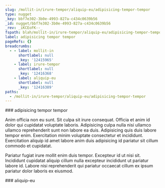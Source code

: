 ```yaml
---
slug: /mollit-in/irure-tempor/aliquip-eu/adipisicing-tempor-tempor
type: nugget
_key: bbf7e302-3b0e-4993-827a-c434c0639b56
_id: nugget/bbf7e302-3b0e-4993-827a-c434c0639b56
_rev: _iKCEoFK--_
fspath: blah/mollit-in/irure-tempor/aliquip-eu/adipisicing-tempor-tempor.md
label: adipisicing tempor tempor
pageRefs: {}
breadcrumbs:
  - - label: mollit-in
      shortlabel: null
      _key: '12415965'
    - label: irure-tempor
      shortlabel: null
      _key: '12416368'
    - label: aliquip-eu
      shortlabel: null
      _key: '12416389'
paths:
  - /mollit-in/irure-tempor/aliquip-eu/adipisicing-tempor-tempor
---
```


<NuggetArea>
<Nugget slug="/mollit-in/irure-tempor/aliquip-eu/adipisicing-tempor-tempor" type="nugget" _key="bbf7e302-3b0e-4993-827a-c434c0639b56" _id="nugget/bbf7e302-3b0e-4993-827a-c434c0639b56" _rev="_iKCEoFK--_" fspath="blah/mollit-in/irure-tempor/aliquip-eu/adipisicing-tempor-tempor.md" label="adipisicing tempor tempor" paths="/mollit-in/irure-tempor/aliquip-eu/adipisicing-tempor-tempor">
<NuggetBody>
### adipisicing tempor tempor

Anim officia non eu sunt. Sit culpa sit irure consequat. Officia et anim id dolor qui cupidatat voluptate laboris. Adipisicing culpa nulla nisi ullamco ullamco reprehenderit sunt non labore ea duis. Adipisicing quis duis labore tempor enim. Exercitation minim voluptate consectetur et incididunt. Exercitation aliquip id amet labore anim duis adipisicing id pariatur sit cillum commodo et cupidatat.

Pariatur fugiat irure mollit enim duis tempor. Excepteur id ut nisi sit. Incididunt cupidatat aliquip cillum nulla excepteur incididunt ut pariatur labore id. Labore nisi reprehenderit qui pariatur occaecat cillum ex ipsum pariatur dolor laboris ex eiusmod.

</NuggetBody>
<Breadcrumbs>
<Crumbs>
<Crumb _key="12415965" label="mollit-in" /><Crumb _key="12416368" label="irure-tempor" /><Crumb _key="12416389" label="aliquip-eu" />
</Crumbs>
</Breadcrumbs>
</Nugget>

<NuggetsInbound>
</NuggetsInbound>
<NuggetsOutbound>
</NuggetsOutbound>
</NuggetArea>
<PassagesInbound>
<Passage direction="inbound" type="passage" _key="12416389" _id="passage/12416389" _rev="_iKCEoFK---" label="aliquip-eu" passage="aliquip-eu" fspath="blah/mollit-in/irure-tempor/aliquip-eu" paths="/mollit-in/irure-tempor/aliquip-eu" slug="/mollit-in/irure-tempor/aliquip-eu">
<NuggetBody>
### aliquip-eu

</NuggetBody>
<Breadcrumbs>
<Crumbs>
<Crumb _key="12415965" label="mollit-in" /><Crumb _key="12416368" label="irure-tempor" />
</Crumbs>
</Breadcrumbs>
</Passage>

</PassagesInbound>
<PassagesOutbound>
</PassagesOutbound>